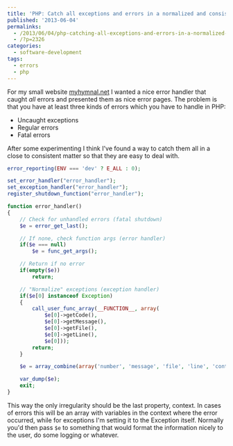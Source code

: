 ---
title: 'PHP: Catch all exceptions and errors in a normalized and consistent matter'
published: '2013-06-04'
permalinks:
  - /2013/06/04/php-catching-all-exceptions-and-errors-in-a-normalized-and-consistent-matter/
  - /?p=2326
categories:
  - software-development
tags:
  - errors
  - php
---

For my small website [myhymnal.net](https://github.com/Svish/myhymnal) I wanted a nice error handler that caught _all_ errors and presented them as nice error pages. The problem is that you have at least three kinds of errors which you have to handle in PHP:

- Uncaught exceptions
- Regular errors
- Fatal errors

After some experimenting I think I've found a way to catch them all in a close to consistent matter so that they are easy to deal with.

```php
error_reporting(ENV === 'dev' ? E_ALL : 0);

set_error_handler("error_handler");
set_exception_handler("error_handler");
register_shutdown_function("error_handler");

function error_handler()
{
    // Check for unhandled errors (fatal shutdown)
    $e = error_get_last();

    // If none, check function args (error handler)
    if($e === null)
        $e = func_get_args();

    // Return if no error
    if(empty($e))
        return;

    // "Normalize" exceptions (exception handler)
    if($e[0] instanceof Exception)
    {
        call_user_func_array(__FUNCTION__, array(
            $e[0]->getCode(),
            $e[0]->getMessage(),
            $e[0]->getFile(),
            $e[0]->getLine(),
            $e[0]));
        return;
    }

    $e = array_combine(array('number', 'message', 'file', 'line', 'context'), array_pad($e, 5, null));

    var_dump($e);
    exit;
}
```

This way the only irregularity should be the last property, context. In cases of errors this will be an array with variables in the context where the error occurred, while for exceptions I'm setting it to the Exception itself. Normally you'd then pass `$e` to something that would format the information nicely to the user, do some logging or whatever.
